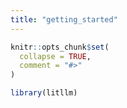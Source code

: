 ```yaml
---
title: "getting_started"
---
```


```r
knitr::opts_chunk$set(
  collapse = TRUE,
  comment = "#>"
)
```

```r
library(litllm)
```
